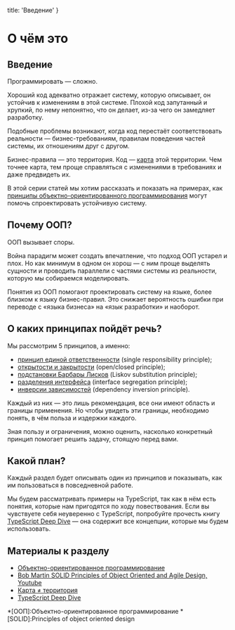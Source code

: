 
  title: 'Введение'
}


# О чём это

##

<VisuallyHidden>
  <h2>Введение</h2>
</VisuallyHidden>

Программировать — сложно.

Хороший код адекватно отражает систему, которую описывает, он устойчив к изменениям в этой системе. Плохой код запутанный и хрупкий, по нему непонятно, что он делает, из-за чего он замедляет разработку.

Подобные проблемы возникают, когда код перестаёт соответствовать реальности — бизнес-требованиям, правилам поведения частей системы, их отношениям друг с другом.

Бизнес-правила — это территория. Код — [карта](https://wiki.lesswrong.com/wiki/The_map_is_not_the_territory) этой территории. Чем точнее карта, тем проще
справляться с изменениями в требованиях и даже предвидеть их.

В этой серии статей мы хотим рассказать и показать на примерах, как [принципы объектно-ориентированного программирования](https://ru.wikipedia.org/wiki/Объектно-ориентированное_программирование)
могут помочь спроектировать устойчивую систему.

## Почему ООП?

 ООП вызывает споры.

Война парадигм может создать впечатление, что подход ООП устарел и плох. Но как минимум в одном он хорош — с ним проще выделять сущности и проводить параллели с
частями системы из реальности, которую мы собираемся моделировать.

Понятия из ООП помогают проектировать систему на языке, более близком к языку бизнес-правил. Это снижает вероятность ошибки при переводе с «языка бизнеса» на
«язык разработки» и наоборот.

## О каких принципах пойдёт речь?

Мы рассмотрим 5 принципов, а именно:

- [принцип единой ответственности](/srp) (single responsibility principle);
- [открытости и закрытости](/ocp) (open/closed principle);
- [подстановки Барбары Лисков](/lsp) (Liskov substitution principle);
- [разделения интерфейса](/isp) (interface segregation principle);
- [инверсии зависимостей](/dip) (dependency inversion principle).

Каждый из них — это лишь рекомендация, все они имеют область и границы применения. Но чтобы увидеть эти границы, необходимо понять, в чём польза и издержки
каждого.

Зная пользу и ограничения, можно оценить, насколько конкретный принцип помогает решить задачу, стоящую перед вами.

## Какой план?

Каждый раздел будет описывать один из принципов и показывать, как им пользоваться в повседневной работе.

Мы будем рассматривать примеры на TypeScript, так как в нём есть понятия, которые нам пригодятся по ходу повествования. Если вы чувствуете себя неуверенно с
TypeScript, попробуйте прочесть книгу [TypeScript Deep Dive](https://basarat.gitbooks.io/typescript/) — она содержит все концепции, которые мы будем
использовать.

## Материалы к разделу

- [Объектно-ориентированное программирование](https://en.wikipedia.org/wiki/Object-oriented_programming)
- [Bob Martin SOLID Principles of Object Oriented and Agile Design, Youtube](https://www.youtube.com/watch?v=TMuno5RZNeE)
- [Карта ≠ территория](https://wiki.lesswrong.com/wiki/The_map_is_not_the_territory)
- [TypeScript Deep Dive](https://basarat.gitbooks.io/typescript/)

*[ООП]:Объектно-ориентированное программирование
*[SOLID]:Principles of object oriented design
